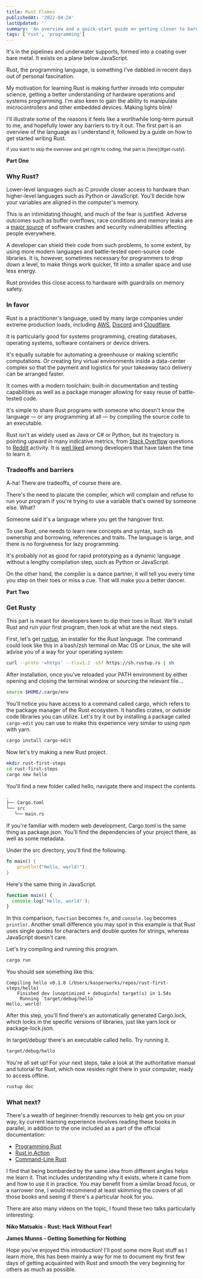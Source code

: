 ```yaml
---
title: Rust Flakes
publishedAt: '2022-04-24'
lastUpdated: ''
summary: 'An overview and a quick-start guide on getting closer to bare metal. Early notes after a few days of intense practical learning.'
tags: ['rust', 'programming']
---
```


It's in the pipelines and underwater supports, formed into a coating over bare metal.
It exists on a plane below JavaScript.

Rust, the programming language, is something I've dabbled in recent days out of
personal fascination.

My motivation for learning Rust is making further inroads into computer science,
getting a better understanding of hardware operations and systems programming.
I'm also keen to gain the ability to manipulate microcontrollers and other embedded devices.
Making lights blink!

I'll illustrate some of the reasons it feels like a worthwhile long-term pursuit
to me, and hopefully lower any barriers to try it out. The first part is an overview
of the language as I understand it, followed by a guide on how to get started
writing Rust.

<small>
  If you want to skip the overview and get right to coding, that part is
  [here](#get-rusty).
</small>

**Part One**

### Why Rust?

Lower-level languages such as C provide closer access to hardware than higher-level languages
such as Python or JavaScript. You'll decide how your variables are aligned in the computer's memory.

This is an intimidating thought, and much of the fear is justified. Adverse outcomes such as buffer overflows,
race conditions and memory leaks are a [major source](https://www.zdnet.com/article/microsoft-70-percent-of-all-security-bugs-are-memory-safety-issues/)
of software crashes and security vulnerabilities affecting people everywhere.

A developer can shield their code from such problems, to some extent, by using more
modern languages and battle-tested open-source code libraries. It is, however, sometimes necessary
for programmers to drop down a level, to make things work quicker, fit into a smaller space and
use less energy.

Rust provides this close access to hardware with guardrails on memory safety.

### In favor

Rust is a practitioner's language, used by many large companies under extreme production loads,
including [AWS](https://aws.amazon.com/blogs/opensource/sustainability-with-rust/),
[Discord](https://discord.com/blog/why-discord-is-switching-from-go-to-rust)
and [Cloudflare](https://news.ycombinator.com/item?id=17077358).

It is particularly good for systems programming, creating databases, operating systems,
software containers or device drivers.

It's equally suitable for automating a greenhouse or making scientific computations.
Or creating tiny virtual environments inside a data-center complex
so that the payment and logistics for your takeaway taco delivery can be arranged faster.

It comes with a modern toolchain: built-in documentation and testing capabilities as well as
a package manager allowing for easy reuse of battle-tested code.

It's simple to share Rust programs with someone who doesn't know the language — or any programming at all —
by compiling the source code to an executable.

Rust isn't as widely used as Java or C# or Python, but its trajectory is pointing upward in many
indicative metrics, from [Stack Overflow](https://insights.stackoverflow.com/trends?tags=rust)
questions to [Reddit](https://subredditstats.com/r/rust) activity. It is [well liked](https://insights.stackoverflow.com/survey/2021#technology-worked-with-vs-want-to-work-with)
among developers that have taken the time to learn it.

### Tradeoffs and barriers

A-ha! There are tradeoffs, of course there are.

There's the need to placate the compiler, which will complain and refuse to run your program
if you're trying to use a variable that's owned by someone else. What?

Someone said it's a language where you get the hangover first.

To use Rust, one needs to learn new concepts and syntax, such as ownership and borrowing,
references and traits. The language is large, and there is no forgiveness for lazy programming.

It's probably not as good for rapid prototyping as a dynamic language without a lengthy compilation
step, such as Python or JavaScript.

On the other hand, the compiler is a dance partner, it will tell you every time you step on
their toes or miss a cue. That will make you a better dancer.

**Part Two**

### Get Rusty

This part is meant for developers keen to dip their toes in Rust. We'll install Rust
and run your first program, then look at what are the next steps.

First, let's get [rustup](https://rustup.rs/), an installer for the Rust
language. The command could look like this in a bash/zsh terminal on Mac OS
or Linux, the site will advise you of a way for your operating system:

```bash
curl --proto '=https' --tlsv1.2 -sSf https://sh.rustup.rs | sh
```

After installation, once you've reloaded your PATH environment by either
opening and closing the terminal window or sourcing the relevant file...

```bash
source $HOME/.cargo/env
```

You'll notice you have access to a command called cargo, which refers to
the package manager of the Rust ecosystem. It handles crates,
or outside code libraries you can utilize. Let's try it out by installing
a package called `cargo-edit` you can use to make this experience
very similar to using npm with yarn.

```bash
cargo install cargo-edit
```

Now let's try making a new Rust project.

```bash
mkdir rust-first-steps
cd rust-first-steps
cargo new hello
```

You'll find a new folder called hello, navigate there and inspect the contents.

```bash
.
├── Cargo.toml
└── src
   └── main.rs
```

If you're familiar with modern web development, Cargo.toml is the same thing
as package.json. You'll find the dependencies of your project there, as well as
some metadata.

Under the src directory, you'll find the following.

```rust:src/main.rs
fn main() {
    println!("Hello, world!");
}
```

Here's the same thing in JavaScript.

```js
function main() {
  console.log('Hello, world!');
}
```

In this comparison, `function` becomes `fn`, and `console.log` becomes `println!`.
Another small difference you may spot in this example is that Rust uses
single quotes for characters and double quotes for strings, whereas
JavaScript doesn't care.

Let's try compiling and running this program.

```bash
cargo run
```

You should see something like this:

```
Compiling hello v0.1.0 (/Users/kasperworks/repos/rust-first-steps/hello)
    Finished dev [unoptimized + debuginfo] target(s) in 1.54s
     Running `target/debug/hello`
Hello, world!
```

After this step, you'll find there's an automatically generated Cargo.lock, which locks in the
specific versions of libraries, just like yarn.lock or package-lock.json.

In target/debug/ there's an executable called hello. Try running it.

```bash
target/debug/hello
```

You're all set up! For your next steps, take a look at the authoritative manual
and tutorial for Rust, which now resides right there in your computer,
ready to access offline.

```bash
rustup doc
```

### What next?

There's a wealth of beginner-friendly resources to help get you on your way,
ky current learning experience involves reading these books in parallel,
in addition to the one included as a part of the official documentation:

- [Programming Rust](https://www.oreilly.com/library/view/programming-rust-2nd/9781492052586/)
- [Rust in Action](https://www.manning.com/books/rust-in-action)
- [Command-Line Rust](https://www.ebooks.com/en-fi/book/210463173/command-line-rust/ken-youens-clark/?_c=1)

I find that being bombarded by the same idea from different angles helps me learn it.
That includes understanding why it exists, where it came from and how to use it in practice.
You may benefit from a similar broad focus, or a narrower one, I would recommend
at least skimming the covers of all those books and seeing if there's a particular hook for you.

There are also many videos on the topic, I found these two talks particularly interesting:

<Spacer />

**Niko Matsakis - Rust: Hack Without Fear!**

<YTPlayer url="https://www.youtube.com/watch?v=lO1z-7cuRYI" />

<Spacer />

**James Munns - Getting Something for Nothing**

<YTPlayer url="https://www.youtube.com/watch?v=t99L3JHhLc0" />

<Spacer />

Hope you've enjoyed this introduction! I'll post some more Rust stuff as I learn
more, this has been mainly a way for me to document my first few days of getting
acquainted with Rust and smooth the very beginning for others as much as possible.
